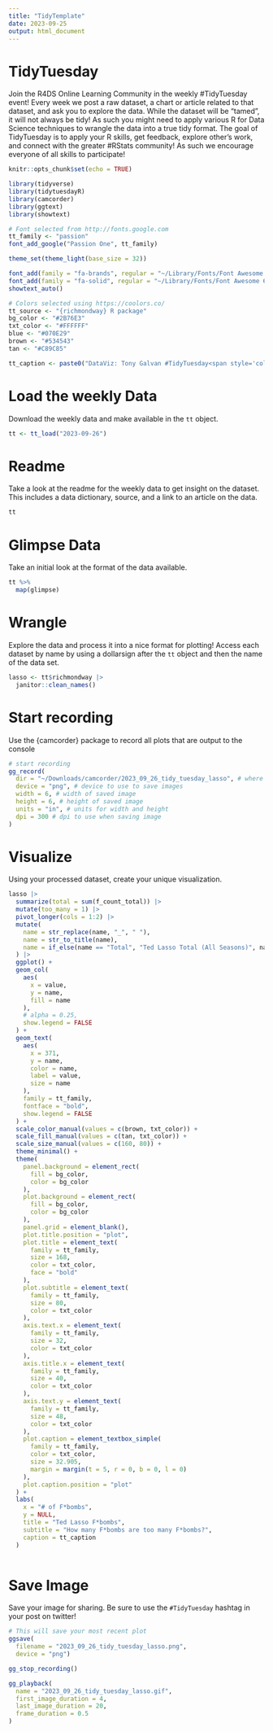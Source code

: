 ```yaml
---
title: "TidyTemplate"
date: 2023-09-25
output: html_document
---
```


# TidyTuesday

Join the R4DS Online Learning Community in the weekly #TidyTuesday event!
Every week we post a raw dataset, a chart or article related to that dataset, and ask you to explore the data.
While the dataset will be “tamed”, it will not always be tidy! As such you might need to apply various R for Data Science techniques to wrangle the data into a true tidy format.
The goal of TidyTuesday is to apply your R skills, get feedback, explore other’s work, and connect with the greater #RStats community!
As such we encourage everyone of all skills to participate!

```r

knitr::opts_chunk$set(echo = TRUE)

library(tidyverse)
library(tidytuesdayR)
library(camcorder)
library(ggtext)
library(showtext)

# Font selected from http://fonts.google.com
tt_family <- "passion"
font_add_google("Passion One", tt_family)

theme_set(theme_light(base_size = 32))

font_add(family = "fa-brands", regular = "~/Library/Fonts/Font Awesome 6 Brands-Regular-400.otf")
font_add(family = "fa-solid", regular = "~/Library/Fonts/Font Awesome 6 Free-Solid-900.otf")
showtext_auto()

# Colors selected using https://coolors.co/
tt_source <- "{richmondway} R package"
bg_color <- "#2B76E3"
txt_color <- "#FFFFFF"
blue <- "#070E29"
brown <- "#534543"
tan <- "#C89C85"

tt_caption <- paste0("DataViz: Tony Galvan #TidyTuesday<span style='color:", bg_color, ";'>..</span><span style='font-family:fa-solid;color:", txt_color, ";'>&#xf0ce;</span><span style='color:", bg_color, ";'>.</span><span style='color:", txt_color, ";'>", tt_source, "</span><span style='color:", bg_color, ";'>..</span><span style='font-family:fa-brands;color:", txt_color, ";'>&#xe61b;</span><span style='color:", bg_color, ";'>.</span><span style='color:", txt_color, ";'>@GDataScience1</span><span style='color:", bg_color, ";'>..</span><span style='font-family:fa-brands;color:", txt_color, ";'>&#xf09b;</span><span style='color:", bg_color, ";'>.</span><span style='color:", txt_color, ";'>GDataScience</span><span style='color:", bg_color, ";'>..</span>")

```

# Load the weekly Data

Download the weekly data and make available in the `tt` object.

```r

tt <- tt_load("2023-09-26")

```


# Readme

Take a look at the readme for the weekly data to get insight on the dataset.
This includes a data dictionary, source, and a link to an article on the data.

```r

tt

```


# Glimpse Data

Take an initial look at the format of the data available.

```r

tt %>% 
  map(glimpse)

```

# Wrangle

Explore the data and process it into a nice format for plotting! Access each dataset by name by using a dollarsign after the `tt` object and then the name of the data set.

```r

lasso <- tt$richmondway |>
  janitor::clean_names()

```


# Start recording

Use the {camcorder} package to record all plots that are output to the console

```r

# start recording
gg_record(
  dir = "~/Downloads/camcorder/2023_09_26_tidy_tuesday_lasso", # where to save the recording
  device = "png", # device to use to save images
  width = 6, # width of saved image
  height = 6, # height of saved image
  units = "in", # units for width and height
  dpi = 300 # dpi to use when saving image
)

```

# Visualize

Using your processed dataset, create your unique visualization.

```r

lasso |>
  summarize(total = sum(f_count_total)) |>
  mutate(too_many = 1) |>
  pivot_longer(cols = 1:2) |>
  mutate(
    name = str_replace(name, "_", " "),
    name = str_to_title(name),
    name = if_else(name == "Total", "Ted Lasso Total (All Seasons)", name)
  ) |>
  ggplot() +
  geom_col(
    aes(
      x = value, 
      y = name, 
      fill = name
    ),
    # alpha = 0.25,
    show.legend = FALSE
  ) +
  geom_text(
    aes(
      x = 371,
      y = name,
      color = name,
      label = value,
      size = name
    ),
    family = tt_family,
    fontface = "bold",
    show.legend = FALSE
  ) +
  scale_color_manual(values = c(brown, txt_color)) +
  scale_fill_manual(values = c(tan, txt_color)) +
  scale_size_manual(values = c(160, 80)) +
  theme_minimal() +
  theme(
    panel.background = element_rect(
      fill = bg_color,
      color = bg_color
    ),
    plot.background = element_rect(
      fill = bg_color,
      color = bg_color
    ),
    panel.grid = element_blank(),
    plot.title.position = "plot",
    plot.title = element_text(
      family = tt_family, 
      size = 168,
      color = txt_color,
      face = "bold"
    ),
    plot.subtitle = element_text(
      family = tt_family, 
      size = 80,
      color = txt_color
    ),
    axis.text.x = element_text(
      family = tt_family, 
      size = 32,
      color = txt_color
    ),
    axis.title.x = element_text(
      family = tt_family, 
      size = 40,
      color = txt_color
    ),
    axis.text.y = element_text(
      family = tt_family, 
      size = 48,
      color = txt_color
    ),
    plot.caption = element_textbox_simple(
      family = tt_family, 
      color = txt_color,
      size = 32.905,
      margin = margin(t = 5, r = 0, b = 0, l = 0)
    ),
    plot.caption.position = "plot"
  ) +
  labs(
    x = "# of F*bombs",
    y = NULL,
    title = "Ted Lasso F*bombs",
    subtitle = "How many F*bombs are too many F*bombs?",
    caption = tt_caption
  )
  
```

# Save Image

Save your image for sharing. Be sure to use the `#TidyTuesday` hashtag in your post on twitter! 

```r

# This will save your most recent plot
ggsave(
  filename = "2023_09_26_tidy_tuesday_lasso.png",
  device = "png")

gg_stop_recording()

gg_playback(
  name = "2023_09_26_tidy_tuesday_lasso.gif",
  first_image_duration = 4,
  last_image_duration = 20,
  frame_duration = 0.5
)

```
